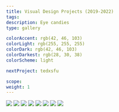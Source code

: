```yaml
---
title: Visual Design Projects (2019-2022)
tags:
description: Eye candies
type: gallery

colorAccent: rgb(42, 46, 103)
colorLight: rgb(255, 255, 255)
colorDark: rgb(42, 46, 103)
colorDarkest: rgb(28, 30, 38)
colorScheme: light

nextProject: tedxsfu

scope:
weight: 1
---
```


<FullImage
  src="/project-assets/visual-design-projects/intro.jpg"
  width={1904}
  height={2743}
/>

<LayoutFull grid="3/3">
  <Image
    src="/project-assets/visual-design-projects/Frame-5.jpg"
    width={1080}
    height={1080}
  />
  <Image
    src="/project-assets/visual-design-projects/Frame-6.jpg"
    width={1080}
    height={1080}
  />
</LayoutFull>

<LayoutFull grid="3/3">
  <Image
    src="/project-assets/visual-design-projects/Frame-61.jpg"
    width={1080}
    height={1080}
  />
  <Image
    src="/project-assets/visual-design-projects/Frame-69.jpg"
    width={1080}
    height={1080}
  />
</LayoutFull>

<LayoutFull grid="2/4">
  <Image
    src="/project-assets/visual-design-projects/Frame-71.jpg"
    width={1080}
    height={1080}
  />
  <Image
    src="/project-assets/visual-design-projects/Frame-72.jpg"
    width={1080}
    height={1080}
  />
</LayoutFull>

<LayoutFull grid="4/2">
  <Image
    src="/project-assets/visual-design-projects/Frame-83.jpg"
    width={1080}
    height={1080}
  />
  <Image
    src="/project-assets/visual-design-projects/Frame-85.jpg"
    width={1080}
    height={1080}
  />
</LayoutFull>
